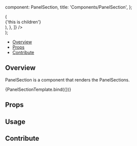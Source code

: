 

  component: PanelSection,
  title: 'Components/PanelSection',
};

<Meta
  title="Components/PanelSection"
  component={PanelSection}
/>

  <div className="w-96">
    <SidePanel
      side="left"
      defaultComponentOpen="Example"
      tabs={[
        {
          id: 'tab1',
          name: 'tab1',
          label: 'Tab 1',
          iconName: 'group-layers',
          iconLabel: 'group-layers',
          content: () => (
            <PanelSection {...args}>
              <div className="text-white">{'this is children'}</div>
            </PanelSection>
          ),
        },
      ]}
    />
  </div>
);

<Heading
  title="PanelSection"
  componentRelativePath="PanelSection/PanelSection.tsx"
/>

- [Overview](#overview)
- [Props](#props)
- [Contribute](#contribute)

## Overview

PanelSection is a component that renders the PanelSections.

<Canvas>
  <Story
    name="Overview"
    args={{
      title: 'Segmentation Tools',
    }}
  >
    {PanelSectionTemplate.bind({})}
  </Story>
</Canvas>

## Props

<ArgsTable of={PanelSection} />

## Usage

## Contribute

<Footer componentRelativePath="PanelSection/__stories__/PanelSection.stories.mdx" />
